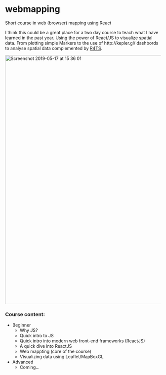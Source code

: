 # webmapping
Short course in web (browser) mapping using React

I think this could be a great place for a two day course to teach what I have learned in the past year. Using the power of React/JS to visualize spatial data. From plotting simple Markers to the use of http://kepler.gl/ dashbords to analyse spatial data complemented by [R4TS](https://github.com/ITSLeeds/R4TS).

<img width="804" alt="Screenshot 2019-05-17 at 15 36 01" src="https://user-images.githubusercontent.com/408568/57935369-865c7580-78b9-11e9-8108-86ed586d38a8.png">

### Course content:

* Beginner
  * Why JS?
  * Quick intro to JS
  * Quick intro into modern web front-end frameworks (ReactJS)
  * A quick dive into ReactJS
  * Web mappting (core of the course)
  * Visualizing data using Leaflet/MapBoxGL
* Advanced
  * Coming...